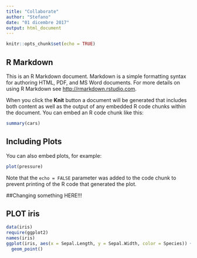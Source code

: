 ```yaml
---
title: "Collaborate"
author: "Stefano"
date: "01 dicembre 2017"
output: html_document
---
```


```r
knitr::opts_chunk$set(echo = TRUE)
```

## R Markdown

This is an R Markdown document. Markdown is a simple formatting syntax for authoring HTML, PDF, and MS Word documents. For more details on using R Markdown see <http://rmarkdown.rstudio.com>.

When you click the **Knit** button a document will be generated that includes both content as well as the output of any embedded R code chunks within the document. You can embed an R code chunk like this:

```r
summary(cars)
```

## Including Plots

You can also embed plots, for example:

```r
plot(pressure)
```

Note that the `echo = FALSE` parameter was added to the code chunk to prevent printing of the R code that generated the plot.

##Changing something HERE!!!

## PLOT iris

```r
data(iris)
require(ggplot2)
names(iris)
ggplot(iris, aes(x = Sepal.Length, y = Sepal.Width, color = Species)) + 
  geom_point()
```






